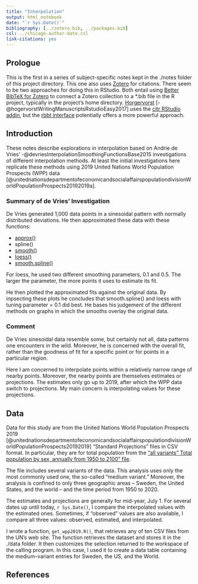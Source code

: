 ```yaml
---
title: "Interpolation"
output: html_notebook
date: "`r Sys.Date()`"
bibliography: [../zotero.bib, ../packages.bib]
csl: ../chicago-author-date.csl
link-citations: yes
---
```


## Prologue
This is the first in a series of subject-specific notes kept in the ./notes folder of this project directory. This one also uses [Zotero](https://www.zotero.org/) for citations. There seem to be two approaches for doing this in RStudio. Both entail using [Better BibTeX for Zotero](https://retorque.re/zotero-better-bibtex/) to connect a Zotero collection to a *.bib file in the R project, typically in the project's home directory. [Horgervorst](https://www.r-bloggers.com/writing-manuscripts-in-rstudio-easy-citations/) [-@hogervorstWritingManuscriptsRstudioEasy2017] uses the [citr RStudio addin](https://github.com/crsh/citr), but the [rbbt interface](https://github.com/paleolimbot/rbbt) potentially offers a more powerful approach. 

## Introduction
These notes describe explorations in interpolation based on Andrie de Vries' -@devriesInterpolationSmoothingFunctionsBase2015 investigations of different interpolation methods. At least the initial investigations here replicate these methods using 2019 United Nations World Population Prospects (WPP) data [@unitednationsdepartmentofeconomicandsocialaffairspopulationdivisionWorldPopulationProspects20192019a].

### Summary of de Vries' Investigation
De Vries generated 1,000 data points in a sinesoidal pattern with normally distributed deviations. He then approximated these data with these functions:

* [approx()](https://www.math.ucla.edu/~anderson/rw1001/library/base/html/approxfun.html)
* spline()
* [smooth()](https://www.rdocumentation.org/packages/stats/versions/3.6.2/topics/smooth)
* [loess()](https://www.rdocumentation.org/packages/stats/versions/3.6.2/topics/loess)
* [smooth.spline()](https://www.rdocumentation.org/packages/stats/versions/3.6.2/topics/smooth.spline)

For loess, he used two different smoothing parameters, 0.1 and 0.5. The larger the parameter, the more points it uses to estimate its fit.

He then plotted the approximated fits against the original data. By inpsecting these plots he concludes that smooth.spline() and loess with tuning parameter = 0.1 did best.
He bases his judgement of the different methods on graphs in which the smooths overlay the original data.

### Comment
De Vries sinesoidal data resemble some, but certainly not all, data patterns one encounters in the wild. Moreover, he is concerned with the overall fit, rather than the goodness of fit for a specific point or for points in a particular region.

Here I am concerned to interpolate points within a relatively narrow range of nearby points. Moreover, the nearby points are themselves estimates or projections. The estimates only go up to 2019, after which the WPP data switch to projections. My main concern is interpolating values for these projections.  

## Data
Data for this study are from the United Nations World Population Prospects 2019 [@unitednationsdepartmentofeconomicandsocialaffairspopulationdivisionWorldPopulationProspects20192019] "Standard Projections" files in CSV format. In particular, they are for total population from the ["all variants" Total population by sex, annually from 1950 to 2100" file](All variants (CSV, 21.35 MB)).

The file includes several variants of the data. This analysis uses only the most commonly used one, the so-called "medium variant." Moreover, the analysis is confined to only three geographic areas -- Sweden, the United States, and the world -- and the time period from 1950 to 2020.

The estimates and projections are generally for mid-year, July 1. For several dates up until today, `r Sys.Date()`, I compare the interpolated values with the estimated ones.  Sometimes, if "observed" values are also available, I compare all three values: observed, estimated, and interpolated.

I wrote a function, `get_wpp2019.R()`, that retrieves any of ten CSV files from the UN's web site. The function retrieves the dataset and stores it in the ./data folder. It then customizes the selection returned to the workspace of the calling program. In this case, I used it to create a data table containing the medium-variant entries for Sweden, the US, and the World.




## References




